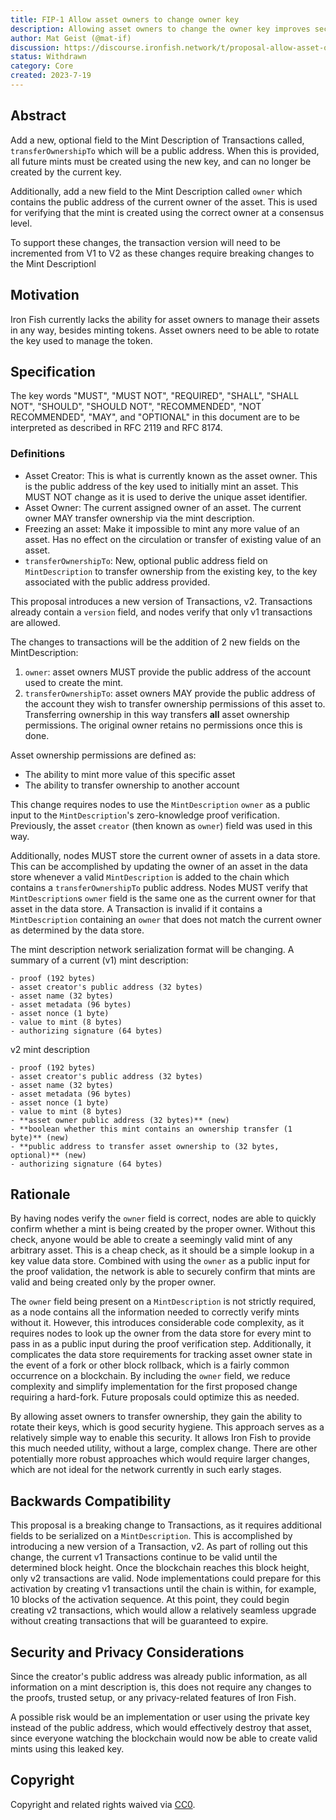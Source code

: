 ```yaml
---
title: FIP-1 Allow asset owners to change owner key
description: Allowing asset owners to change the owner key improves security and allows a best-practice of rotating the keys to minimize risk of leaking keys
author: Mat Geist (@mat-if)
discussion: https://discourse.ironfish.network/t/proposal-allow-asset-owners-to-change-owner-key/43
status: Withdrawn
category: Core
created: 2023-7-19
---
```


## Abstract

Add a new, optional field to the Mint Description of Transactions called, `transferOwnershipTo` which will be a public address. When this is provided, all future mints must be created using the new key, and can no longer be created by the current key.

Additionally, add a new field to the Mint Description called `owner` which contains the public address of the current owner of the asset. This is used for verifying that the mint is created using the correct owner at a consensus level.

To support these changes, the transaction version will need to be incremented from V1 to V2 as these changes require breaking changes to the Mint Descriptionl

## Motivation

Iron Fish currently lacks the ability for asset owners to manage their assets in any way, besides minting tokens. Asset owners need to be able to rotate the key used to manage the token.

## Specification

The key words "MUST", "MUST NOT", "REQUIRED", "SHALL", "SHALL NOT", "SHOULD", "SHOULD NOT", "RECOMMENDED", "NOT RECOMMENDED", "MAY", and "OPTIONAL" in this document are to be interpreted as described in RFC 2119 and RFC 8174.

### Definitions

- Asset Creator: This is what is currently known as the asset owner. This is the public address of the key used to initially mint an asset. This MUST NOT change as it is used to derive the unique asset identifier.
- Asset Owner: The current assigned owner of an asset. The current owner MAY transfer ownership via the mint description.
- Freezing an asset: Make it impossible to mint any more value of an asset. Has no effect on the circulation or transfer of existing value of an asset.
- `transferOwnershipTo`: New, optional public address field on `MintDescription` to transfer ownership from the existing key, to the key associated with the public address provided.

This proposal introduces a new version of Transactions, v2. Transactions already contain a `version` field, and nodes verify that only v1 transactions are allowed.

The changes to transactions will be the addition of 2 new fields on the MintDescription:
1. `owner`: asset owners MUST provide the public address of the account used to create the mint.
2. `transferOwnershipTo`: asset owners MAY provide the public address of the account they wish to transfer ownership permissions of this asset to. Transferring ownership in this way transfers **all** asset ownership permissions. The original owner retains no permissions once this is done.

Asset ownership permissions are defined as:
- The ability to mint more value of this specific asset
- The ability to transfer ownership to another account

This change requires nodes to use the `MintDescription` `owner` as a public input to the `MintDescription`'s zero-knowledge proof verification. Previously, the asset `creator` (then known as `owner`) field was used in this way.

Additionally, nodes MUST store the current owner of assets in a data store. This can be accomplished by updating the owner of an asset in the data store whenever a valid `MintDescription` is added to the chain which contains a `transferOwnershipTo` public address. Nodes MUST verify that `MintDescription`s `owner` field is the same one as the current owner for that asset in the data store. A Transaction is invalid if it contains a `MintDescription` containing an `owner` that does not match the current owner as determined by the data store.

The mint description network serialization format will be changing.
A summary of a current (v1) mint description:
```
- proof (192 bytes)
- asset creator's public address (32 bytes)
- asset name (32 bytes)
- asset metadata (96 bytes)
- asset nonce (1 byte)
- value to mint (8 bytes)
- authorizing signature (64 bytes)
```

v2 mint description
```
- proof (192 bytes)
- asset creator's public address (32 bytes)
- asset name (32 bytes)
- asset metadata (96 bytes)
- asset nonce (1 byte)
- value to mint (8 bytes)
- **asset owner public address (32 bytes)** (new)
- **boolean whether this mint contains an ownership transfer (1 byte)** (new)
- **public address to transfer asset ownership to (32 bytes, optional)** (new)
- authorizing signature (64 bytes)
```

## Rationale

By having nodes verify the `owner` field is correct, nodes are able to quickly confirm whether a mint is being created by the proper owner. Without this check, anyone would be able to create a seemingly valid mint of any arbitrary asset. This is a cheap check, as it should be a simple lookup in a key value data store. Combined with using the `owner` as a public input for the proof validation, the network is able to securely confirm that mints are valid and being created only by the proper owner.

The `owner` field being present on a `MintDescription` is not strictly required, as a node contains all the information needed to correctly verify mints without it. However, this introduces considerable code complexity, as it requires nodes to look up the owner from the data store for every mint to pass in as a public input during the proof verification step. Additionally, it complicates the data store requirements for tracking asset owner state in the event of a fork or other block rollback, which is a fairly common occurrence on a blockchain. By including the `owner` field, we reduce complexity and simplify implementation for the first proposed change requiring a hard-fork. Future proposals could optimize this as needed.

By allowing asset owners to transfer ownership, they gain the ability to rotate their keys, which is good security hygiene. This approach serves as a relatively simple way to enable this security. It allows Iron Fish to provide this much needed utility, without a large, complex change. There are other potentially more robust approaches which would require larger changes, which are not ideal for the network currently in such early stages.

## Backwards Compatibility 

This proposal is a breaking change to Transactions, as it requires additional fields to be serialized on a `MintDescription`. This is accomplished by introducing a new version of a Transaction, v2. As part of rolling out this change, the current v1 Transactions continue to be valid until the determined block height. Once the blockchain reaches this block height, only v2 transactions are valid. Node implementations could prepare for this activation by creating v1 transactions until the chain is within, for example, 10 blocks of the activation sequence. At this point, they could begin creating v2 transactions, which would allow a relatively seamless upgrade without creating transactions that will be guaranteed to expire.

## Security and Privacy Considerations

Since the creator's public address was already public information, as all information on a mint description is, this does not require any changes to the proofs, trusted setup, or any privacy-related features of Iron Fish.

A possible risk would be an implementation or user using the private key instead of the public address, which would effectively destroy that asset, since everyone watching the blockchain would now be able to create valid mints using this leaked key.

## Copyright

Copyright and related rights waived via [CC0](https://creativecommons.org/share-your-work/public-domain/cc0/).
